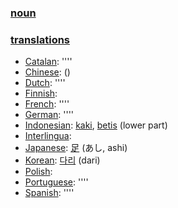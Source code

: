 === [[noun]] ===

=== [[translation]]s ===

*[[Catalan]]: [[]] ''''
*[[Chinese]]: [[]] ()
*[[Dutch]]: [[]] ''''
*[[Finnish]]: [[]]
*[[French]]: [[]] ''''
*[[German]]: [[]] ''''
*[[Indonesian]]: [[kaki]], [[betis]] (lower part)
*[[Interlingua]]: [[]]
*[[Japanese]]: [[足]] (あし, ashi)
*[[Korean]]: [[다리]] (dari)
*[[Polish]]: [[]]
*[[Portuguese]]: [[]] ''''
*[[Spanish]]: [[]] ''''